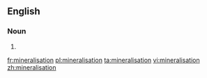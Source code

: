 ==English==

===Noun===
{{en-noun|-}}

# {{alternative spelling of|mineralization|lang=en}}

[[fr:mineralisation]]
[[pl:mineralisation]]
[[ta:mineralisation]]
[[vi:mineralisation]]
[[zh:mineralisation]]